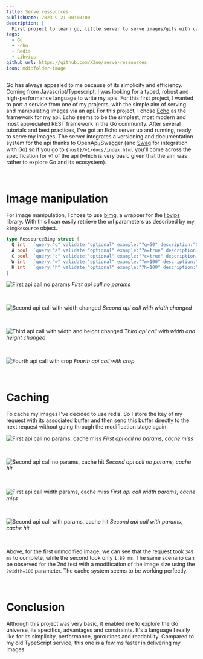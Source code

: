 ```yaml
---
title: Serve ressources
publishDate: 2023-9-21 00:00:00
description: |
  First project to learn go, little server to serve images/gifs with cache and bimg for image manipulation.
tags:
  - Go
  - Echo
  - Redis
  - Libvips
github_url: https://github.com/X3ne/serve-ressources
icon: mdi:folder-image
---
```


Go has always appealed to me because of its simplicity and efficiency. Coming from Javascript/Typescript,
I was looking for a typed, robust and high-performance language to write my apis. For this first project,
I wanted to port a service from one of my projects, with the simple aim of serving and manipulating images via an api.
For this project, I chose [Echo](https://echo.labstack.com/) as the framework for my api. Echo seems to be the simplest,
most modern and most appreciated REST framework in the Go community. After several tutorials and best practices,
I've got an Echo server up and running, ready to serve my images. The server integrates a versioning and documentation
system for the api thanks to OpenApi/Swagger (and [Swag](https://github.com/swaggo/swag) for integration with Go) so if you go to `{host}/v1/docs/index.html`
you'll come across the specification for v1 of the api (which is very basic given that the aim was rather to explore Go and its ecosystem).

<br />

# Image manipulation

For image manipulation, I chose to use [bimg](https://github.com/h2non/bimg), a wrapper for the [libvips](https://www.libvips.org/) library.
With this I can easily retrieve the url parameters as described by my `BimgResource` object.

```go
type RessourceBimg struct {
  Q int   `query:"q" validate:"optional" example:"?q=50" description:"Quality of the image" minimum:"1" maximum:"100"`
  A bool  `query:"a" validate:"optional" example:"?a=true" description:"Animated image" enum:"true,false"`
  C bool  `query:"c" validate:"optional" example:"?c=true" description:"Crop image" enum:"true,false"`
  W int   `query:"w" validate:"optional" example:"?w=100" description:"Width of the image" minimum:"1"`
  H int   `query:"h" validate:"optional" example:"?h=100" description:"Height of the image" minimum:"1"`
}
```
![First api call no params](../assets/serve-ressources/og-call.png "First api call no params")
*First api call no params*

<br />

![Second api call with width changed](../assets/serve-ressources/width-call.png "Second api call with width changed")
*Second api call with width changed*

<br />

![Third api call with width and height changed](../assets/serve-ressources/width-height-call.png "Third api call with width and height changed")
*Third api call with width and height changed*

<br />

![Fourth api call with crop](../assets/serve-ressources/crop-call.png "Fourth api call with crop")
*Fourth api call with crop*

<br />

# Caching

To cache my images I've decided to use redis. So I store the key of my request with its associated buffer
and then send this buffer directly to the next request without going through the modification stage again.

![First api call no params, cache miss](../assets/serve-ressources/first-call.png "First api call no params, cache miss")
*First api call no params, cache miss*

<br />

![Second api call no params, cache hit](../assets/serve-ressources/second-call.png "Second api call no params, cache hit")
*Second api call no params, cache hit*

<br />

![First api call width params, cache miss](../assets/serve-ressources/first-call-resize.png "First api call with params, cache miss")
*First api call width params, cache miss*

<br />

![Second api call with params, cache hit](../assets/serve-ressources/second-call-resize.png "First api call no params, cache hit")
*Second api call with params, cache hit*

<br />

Above, for the first unmodified image, we can see that the request took `349 ms` to complete, while the second took only `1.89 ms`.
The same scenario can be observed for the 2nd test with a modification of the image size using the `?width=100` parameter.
The cache system seems to be working perfectly.

<br />

# Conclusion

Although this project was very basic, it enabled me to explore the Go universe, its specifics, advantages and constraints.
It's a language I really like for its simplicity, performance, goroutines and readability.
Compared to my old TypeScript service, this one is a few ms faster in delivering my images.
